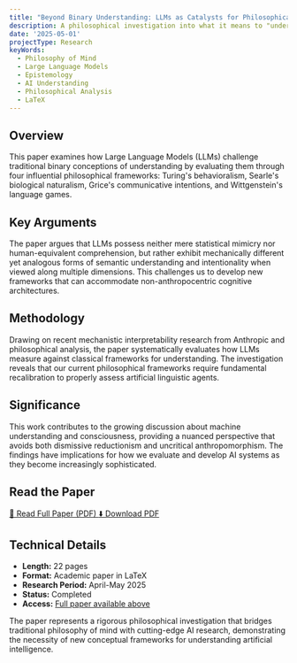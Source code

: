 ```yaml
---
title: "Beyond Binary Understanding: LLMs as Catalysts for Philosophical Recalibration"
description: A philosophical investigation into what it means to "understand" in the context of Large Language Models
date: '2025-05-01'
projectType: Research
keyWords:
  - Philosophy of Mind
  - Large Language Models
  - Epistemology
  - AI Understanding
  - Philosophical Analysis
  - LaTeX
---
```


## Overview

This paper examines how Large Language Models (LLMs) challenge traditional binary conceptions of understanding by evaluating them through four influential philosophical frameworks: Turing's behavioralism, Searle's biological naturalism, Grice's communicative intentions, and Wittgenstein's language games.

## Key Arguments

The paper argues that LLMs possess neither mere statistical mimicry nor human-equivalent comprehension, but rather exhibit mechanically different yet analogous forms of semantic understanding and intentionality when viewed along multiple dimensions. This challenges us to develop new frameworks that can accommodate non-anthropocentric cognitive architectures.

## Methodology

Drawing on recent mechanistic interpretability research from Anthropic and philosophical analysis, the paper systematically evaluates how LLMs measure against classical frameworks for understanding. The investigation reveals that our current philosophical frameworks require fundamental recalibration to properly assess artificial linguistic agents.

## Significance

This work contributes to the growing discussion about machine understanding and consciousness, providing a nuanced perspective that avoids both dismissive reductionism and uncritical anthropomorphism. The findings have implications for how we evaluate and develop AI systems as they become increasingly sophisticated.

## Read the Paper

<div className="flex gap-4 my-6">
  <a 
    href="/beyond-binary-understanding.pdf" 
    className="inline-flex items-center px-4 py-2 bg-blue-600 text-white rounded-md hover:bg-blue-700 transition-colors"
    target="_blank"
    rel="noopener noreferrer"
  >
    📄 Read Full Paper (PDF)
  </a>
  <a 
    href="/beyond-binary-understanding.pdf" 
    className="inline-flex items-center px-4 py-2 border border-gray-300 text-gray-700 rounded-md hover:bg-gray-50 transition-colors"
    download="beyond-binary-understanding.pdf"
  >
    ⬇️ Download PDF
  </a>
</div>

## Technical Details

- **Length:** 22 pages
- **Format:** Academic paper in LaTeX
- **Research Period:** April-May 2025
- **Status:** Completed
- **Access:** [Full paper available above](/beyond-binary-understanding.pdf)

The paper represents a rigorous philosophical investigation that bridges traditional philosophy of mind with cutting-edge AI research, demonstrating the necessity of new conceptual frameworks for understanding artificial intelligence.
